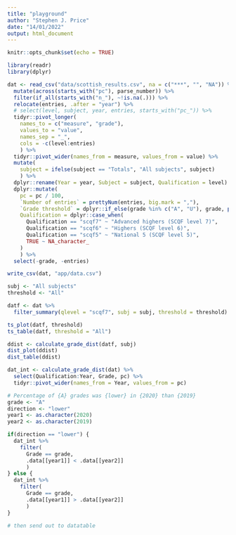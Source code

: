 ```yaml
---
title: "playground"
author: "Stephen J. Price"
date: "14/01/2022"
output: html_document
---
```


```r
knitr::opts_chunk$set(echo = TRUE)
```

```r
library(readr)
library(dplyr)

```

```r
dat <- read_csv("data/scottish_results.csv", na = c("***", "", "NA")) %>% 
  mutate(across(starts_with("pc"), parse_number)) %>% 
  filter(if_all(starts_with("n_"), ~!is.na(.))) %>% 
  relocate(entries, .after = "year") %>% 
  # select(level, subject, year, entries, starts_with("pc_")) %>% 
  tidyr::pivot_longer(
    names_to = c("measure", "grade"), 
    values_to = "value", 
    names_sep = "_",
    cols = -c(level:entries)
    ) %>% 
  tidyr::pivot_wider(names_from = measure, values_from = value) %>% 
  mutate(
    subject = ifelse(subject == "Totals", "All subjects", subject)
    ) %>% 
  dplyr::rename(Year = year, Subject = subject, Qualification = level) %>%
  dplyr::mutate(
    pc = pc / 100,
    `Number of entries` = prettyNum(entries, big.mark = ","),
    `Grade threshold` = dplyr::if_else(grade %in% c("A", "U"), grade, paste(grade, "& above")),
    Qualification = dplyr::case_when(
      Qualification == "scqf7" ~ "Advanced highers (SCQF level 7)",
      Qualification == "scqf6" ~ "Highers (SCQF level 6)",
      Qualification == "scqf5" ~ "National 5 (SCQF level 5)",
      TRUE ~ NA_character_
    )
    ) %>% 
  select(-grade, -entries)

write_csv(dat, "app/data.csv")
```

```r
subj <- "All subjects"
threshold <- "All"

datf <- dat %>% 
  filter_summary(qlevel = "scqf7", subj = subj, threshold = threshold)

ts_plot(datf, threshold)
ts_table(datf, threshold = "All")

```

```r
ddist <- calculate_grade_dist(datf, subj)
dist_plot(ddist)
dist_table(ddist)

```

```r
dat_int <- calculate_grade_dist(dat) %>% 
  select(Qualification:Year, Grade, pc) %>% 
  tidyr::pivot_wider(names_from = Year, values_from = pc)

# Percentage of {A} grades was {lower} in {2020} than {2019}
grade <- "A"
direction <- "lower"
year1 <- as.character(2020)
year2 <- as.character(2019)

if(direction == "lower") {
  dat_int %>% 
    filter(
      Grade == grade,
      .data[[year1]] < .data[[year2]]
      )
} else {
  dat_int %>% 
    filter(
      Grade == grade,
      .data[[year1]] > .data[[year2]]
      )
}

# then send out to datatable

```

